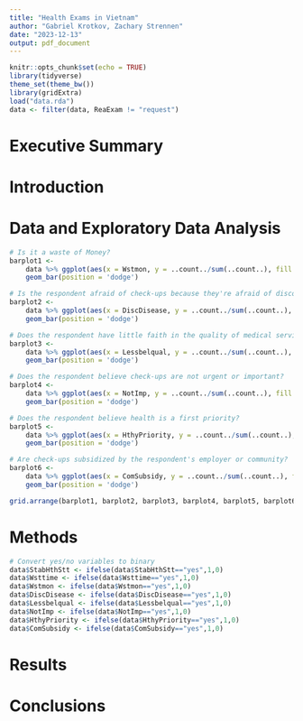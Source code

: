 ```yaml
---
title: "Health Exams in Vietnam"
author: "Gabriel Krotkov, Zachary Strennen"
date: "2023-12-13"
output: pdf_document
---
```


```r
knitr::opts_chunk$set(echo = TRUE)
library(tidyverse)
theme_set(theme_bw())
library(gridExtra)
load("data.rda")
data <- filter(data, ReaExam != "request")
```

# Executive Summary

# Introduction

# Data and Exploratory Data Analysis

```r
# Is it a waste of Money?
barplot1 <-
    data %>% ggplot(aes(x = Wstmon, y = ..count../sum(..count..), fill = RecPerExam)) +
    geom_bar(position = 'dodge')

# Is the respondent afraid of check-ups because they're afraid of discovering a disease?
barplot2 <-
    data %>% ggplot(aes(x = DiscDisease, y = ..count../sum(..count..), fill = RecPerExam)) +
    geom_bar(position = 'dodge')

# Does the respondent have little faith in the quality of medical service?
barplot3 <-
    data %>% ggplot(aes(x = Lessbelqual, y = ..count../sum(..count..), fill = RecPerExam)) +
    geom_bar(position = 'dodge')

# Does the respondent believe check-ups are not urgent or important?
barplot4 <-
    data %>% ggplot(aes(x = NotImp, y = ..count../sum(..count..), fill = RecPerExam)) +
    geom_bar(position = 'dodge')

# Does the respondent believe health is a first priority?
barplot5 <-
    data %>% ggplot(aes(x = HthyPriority, y = ..count../sum(..count..), fill = RecPerExam)) +
    geom_bar(position = 'dodge')

# Are check-ups subsidized by the respondent's employer or community?
barplot6 <-
    data %>% ggplot(aes(x = ComSubsidy, y = ..count../sum(..count..), fill = RecPerExam)) +
    geom_bar(position = 'dodge')

grid.arrange(barplot1, barplot2, barplot3, barplot4, barplot5, barplot6, ncol=2)
```

# Methods

```r
# Convert yes/no variables to binary
data$StabHthStt <- ifelse(data$StabHthStt=="yes",1,0)
data$Wsttime <- ifelse(data$Wsttime=="yes",1,0)
data$Wstmon <- ifelse(data$Wstmon=="yes",1,0)
data$DiscDisease <- ifelse(data$DiscDisease=="yes",1,0)
data$Lessbelqual <- ifelse(data$Lessbelqual=="yes",1,0)
data$NotImp <- ifelse(data$NotImp=="yes",1,0)
data$HthyPriority <- ifelse(data$HthyPriority=="yes",1,0)
data$ComSubsidy <- ifelse(data$ComSubsidy=="yes",1,0)
```

# Results

# Conclusions
